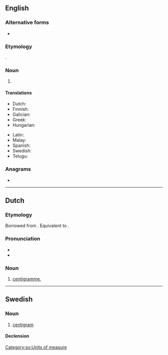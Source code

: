{{also|centi-gram}}
==English==

===Alternative forms===
* {{l|en|centigramme}}

===Etymology===
{{prefix|en|centi|gram}}.

===Noun===
{{en-noun}}

# {{SI-unit|en|centi|gram|mass}}

====Translations====
{{trans-top|a metric measurement of 1/100 of a gram}}
* Dutch: {{t|nl|centigram|m|n}}
* Finnish: {{t+|fi|senttigramma}}
* Galician: {{t|gl|centigramo|m}}
* Greek: {{t+|el|εκατοστόγραμμο|n}}
* Hungarian: {{t|hu|centigramm}}
{{trans-mid}}
* Latin: {{t|la|centigramma}}
* Malay: {{t|ms|sentigram}}
* Spanish: {{t|es|centigramo|m}}
* Swedish: {{t+|sv|centigram|n}}
* Telugu: {{t|te|సెంటీగ్రాము}}
{{trans-bottom}}

===Anagrams===
* {{anagrams|en|a=acegimnrt|cremating}}

----

==Dutch==

===Etymology===
Borrowed from {{bor|nl|fr|centigramme}}. Equivalent to {{pre|nl|centi|gram}}.

===Pronunciation===
* {{IPA|nl|/ˈsɛn.tiˌɣrɑm/}}
* {{hyphenation|nl|cen|ti|gram}}

===Noun===
{{nl-noun|m|g2=n|-en|-}}

# [[centigramme]], {{l|en|centigram}}

----

==Swedish==

===Noun===
{{sv-noun|n}}

# [[#English|centigram]]

====Declension====
{{sv-noun-irreg-n|2=centigrammet|3=centigram|4=centigrammen}}

[[Category:sv:Units of measure]]